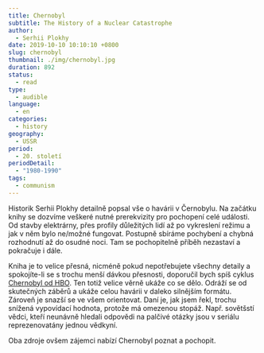 ```yaml
---
title: Chernobyl
subtitle: The History of a Nuclear Catastrophe
author:
  - Serhii Plokhy
date: 2019-10-10 10:10:10 +0800
slug: chernobyl
thumbnail: ./img/chernobyl.jpg
duration: 892
status:
  - read
type:
  - audible
language:
  - en
categories:
  - history
geography:
  - USSR
period:
  - 20. století
periodDetail:
  - "1980-1990"
tags:
  - communism
---
```


Historik Serhii Plokhy detailně popsal vše o havárii v Černobylu. Na začátku knihy se dozvíme veškeré nutné prerekvizity pro pochopení celé události. Od stavby elektrárny, přes profily důležitých lidí až po vykreslení režimu a jak v něm bylo ne/možné fungovat. Postupně sbíráme pochybení a chybná rozhodnutí až do osudné noci. Tam se pochopitelně příběh nezastaví a pokračuje i dále.

Kniha je to velice přesná, nicméně pokud nepotřebujete všechny detaily a spokojíte-li se s trochu menší dávkou přesnosti, doporučil bych spíš cyklus <a href="https://www.csfd.cz/film/683975-cernobyl/komentare/" target="_blank" rel="noreferrer noopener">Chernobyl od HBO</a>. Ten totiž velice věrně ukáže co se dělo. Odráží se od skutečných záběrů a ukáže celou havárii v daleko silnějším formátu. Zároveň je snazší se ve všem orientovat. Daní je, jak jsem řekl, trochu snížená vypovídací hodnota, protože má omezenou stopáž. Např. sovětšstí vědci, kteří neunávně hledali odpovědi na palčivé otázky jsou v seriálu reprezenovatány jednou vědkyní.

Oba zdroje ovšem zájemci nabízí Chernobyl poznat a pochopit.
